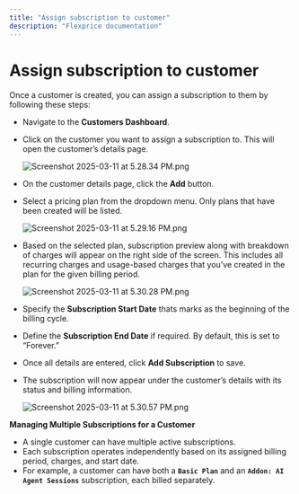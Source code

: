 ```yaml
---
title: "Assign subscription to customer"
description: "Flexprice documentation"
---
```


# Assign subscription to customer

Once a customer is created, you can assign a subscription to them by following these steps:

- Navigate to the **Customers Dashboard**.
- Click on the customer you want to assign a subscription to. This will open the customer’s details page.
    
    ![Screenshot 2025-03-11 at 5.28.34 PM.png](/public/images/docs/Subscriptions/Assign%20subscription%20to%20customer/Screenshot_2025-03-11_at_5.28.34_PM.png)
    

- On the customer details page, click the **Add** button.
- Select a pricing plan from the dropdown menu. Only plans that have been created will be listed.
    
    ![Screenshot 2025-03-11 at 5.29.16 PM.png](/public/images/docs/Subscriptions/Assign%20subscription%20to%20customer/Screenshot_2025-03-11_at_5.29.16_PM.png)
    

- Based on the selected plan, subscription preview along with breakdown of charges will appear on the right side of the screen. This includes all recurring charges and usage-based charges that you’ve created in the plan for the given billing period.
    
    ![Screenshot 2025-03-11 at 5.30.28 PM.png](/public/images/docs/Subscriptions/Assign%20subscription%20to%20customer/Screenshot_2025-03-11_at_5.30.28_PM.png)
    

- Specify the **Subscription Start Date** thats marks as the beginning of the billing cycle.
- Define the **Subscription End Date** if required. By default, this is set to “Forever.”
- Once all details are entered, click **Add Subscription** to save.
- The subscription will now appear under the customer’s details with its status and billing information.
    
    ![Screenshot 2025-03-11 at 5.30.57 PM.png](/public/images/docs/Subscriptions/Assign%20subscription%20to%20customer/Screenshot_2025-03-11_at_5.30.57_PM.png)
    

**Managing Multiple Subscriptions for a Customer**

- A single customer can have multiple active subscriptions.
- Each subscription operates independently based on its assigned billing period, charges, and start date.
- For example, a customer can have both a **`Basic Plan`** and an **`Addon: AI Agent Sessions`** subscription, each billed separately.